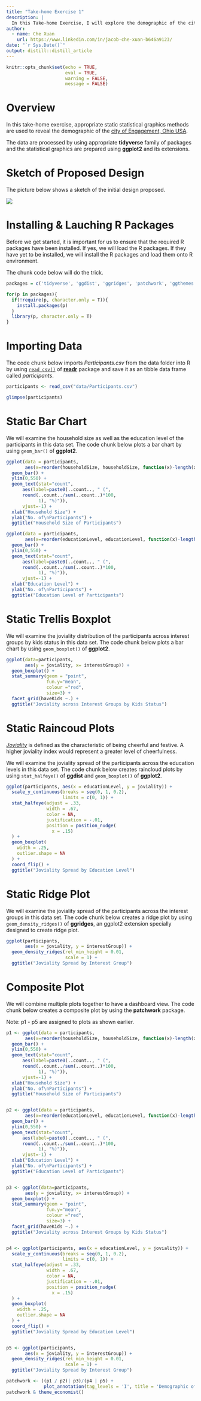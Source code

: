 ```yaml
---
title: "Take-home Exercise 1"
description: |
  In this Take-home Exercise, I will explore the demographic of the city of Engagement, Ohio USA.
author:
  - name: Che Xuan 
    url: https://www.linkedin.com/in/jacob-che-xuan-b646a9123/
date: "`r Sys.Date()`"
output: distill::distill_article
---
```


```r
knitr::opts_chunk$set(echo = TRUE,
                      eval = TRUE,
                      warning = FALSE,
                      message = FALSE)
```

# Overview

In this take-home exercise, appropriate static statistical graphics methods are used to reveal the demographic of the [city of Engagement, Ohio USA](https://vast-challenge.github.io/2022/). 

The data are processed by using appropriate **tidyverse** family of packages and the statistical graphics are prepared using **ggplot2** and its extensions.

# Sketch of Proposed Design

The picture below shows a sketch of the initial design proposed. 

![](img/image2.jpg)

# Installing & Lauching R Packages

Before we get started, it is important for us to ensure that the required R packages have been installed. If yes, we will load the R packages. If they have yet to be installed, we will install the R packages and load them onto R environment.

The chunk code below will do the trick.

```r
packages = c('tidyverse', 'ggdist', 'ggridges', 'patchwork', 'ggthemes')

for(p in packages){
  if(!require(p, character.only = T)){
    install.packages(p)
  }
  library(p, character.only = T)
}
```

# Importing Data

The code chunk below imports *Participants.csv* from the data folder into R by using [`read_csv()`](https://readr.tidyverse.org/reference/read_delim.html) of [**readr**](https://readr.tidyverse.org/) package and save it as an tibble data frame called *participants*.

```r
participants <- read_csv("data/Participants.csv")

glimpse(participants)
```

# Static Bar Chart

We will examine the household size as well as the education level of the participants in this data set. The code chunk below plots a bar chart by using `geom_bar()` of **ggplot2**.

```r
ggplot(data = participants,
       aes(x=reorder(householdSize, householdSize, function(x)-length(x)))) +
  geom_bar() +
  ylim(0,550) +
  geom_text(stat="count", 
      aes(label=paste0(..count.., " (", 
      round(..count../sum(..count..)*100,
            1), "%)")),
      vjust=-1) +
  xlab("Household Size") +
  ylab("No. of\nParticipants") +
  ggtitle("Household Size of Participants")

```

```r
ggplot(data = participants,
       aes(x=reorder(educationLevel, educationLevel, function(x)-length(x)))) +
  geom_bar() +
  ylim(0,550) +
  geom_text(stat="count", 
      aes(label=paste0(..count.., " (", 
      round(..count../sum(..count..)*100,
            1), "%)")),
      vjust=-1) +
  xlab("Education Level") +
  ylab("No. of\nParticipants") +
  ggtitle("Education Level of Participants")

```
# Static Trellis Boxplot

We will examine the joviality distribution of the participants across interest groups by kids status in this data set. The code chunk below plots a bar chart by using `geom_boxplot()` of **ggplot2**.

```r
ggplot(data=participants, 
       aes(y = joviality, x= interestGroup)) +
  geom_boxplot() +
  stat_summary(geom = "point",
               fun.y="mean",
               colour ="red",
               size=3) +
  facet_grid(haveKids ~.) +
  ggtitle("Joviality across Interest Groups by Kids Status")
```

# Static Raincoud Plots

[*Joviality*](https://www.vocabulary.com/dictionary/joviality#:~:text=Joviality%20is%20the%20characteristic%20of,dinner%20might%20cheer%20you%20up.) is defined as the characteristic of being cheerful and festive. A higher joviality index would represent a greater level of cheerfulness. 

We will examine the joviality spread of the participants across the education levels in this data set. The code chunk below creates raincloud plots by using `stat_halfeye()` of **ggdist** and `geom_boxplot()` of **ggplot2**.

```r
ggplot(participants, aes(x = educationLevel, y = joviality)) +
  scale_y_continuous(breaks = seq(0, 1, 0.2), 
                     limits = c(0, 1)) + 
  stat_halfeye(adjust = .33, 
               width = .67, 
               color = NA,
               justification = -.01,
               position = position_nudge(
                 x = .15)
  ) +
  geom_boxplot(
    width = .25,
    outlier.shape = NA
  ) +
  coord_flip() +
  ggtitle("Joviality Spread by Education Level")
```


# Static Ridge Plot

We will examine the joviality spread of the participants across the interest groups in this data set. The code chunk below creates a ridge plot by using `geom_density_ridges()` of **ggridges**, an ggplot2 extension specially designed to create ridge plot.

```r
ggplot(participants, 
       aes(x = joviality, y = interestGroup)) + 
  geom_density_ridges(rel_min_height = 0.01,
                      scale = 1) +
  ggtitle("Joviality Spread by Interest Group")
```

# Composite Plot

We will combine multiple plots together to have a dashboard view. The code chunk below creates a composite plot by using the **patchwork** package.

Note: p1 - p5 are assigned to plots as shown earlier.

```r
p1 <- ggplot(data = participants,
       aes(x=reorder(householdSize, householdSize, function(x)-length(x)))) +
  geom_bar() +
  ylim(0,550) +
  geom_text(stat="count", 
      aes(label=paste0(..count.., " (", 
      round(..count../sum(..count..)*100,
            1), "%)")),
      vjust=-1) +
  xlab("Household Size") +
  ylab("No. of\nParticipants") +
  ggtitle("Household Size of Participants")


p2 <- ggplot(data = participants,
       aes(x=reorder(educationLevel, educationLevel, function(x)-length(x)))) +
  geom_bar() +
  ylim(0,550) +
  geom_text(stat="count", 
      aes(label=paste0(..count.., " (", 
      round(..count../sum(..count..)*100,
            1), "%)")),
      vjust=-1) +
  xlab("Education Level") +
  ylab("No. of\nParticipants") +
  ggtitle("Education Level of Participants")


p3 <- ggplot(data=participants, 
       aes(y = joviality, x= interestGroup)) +
  geom_boxplot() +
  stat_summary(geom = "point",
               fun.y="mean",
               colour ="red",
               size=3) +
  facet_grid(haveKids ~.) +
  ggtitle("Joviality across Interest Groups by Kids Status")


p4 <- ggplot(participants, aes(x = educationLevel, y = joviality)) +
  scale_y_continuous(breaks = seq(0, 1, 0.2), 
                     limits = c(0, 1)) + 
  stat_halfeye(adjust = .33, 
               width = .67, 
               color = NA,
               justification = -.01,
               position = position_nudge(
                 x = .15)
  ) +
  geom_boxplot(
    width = .25,
    outlier.shape = NA
  ) +
  coord_flip() +
  ggtitle("Joviality Spread by Education Level")


p5 <- ggplot(participants, 
       aes(x = joviality, y = interestGroup)) + 
  geom_density_ridges(rel_min_height = 0.01,
                      scale = 1) +
  ggtitle("Joviality Spread by Interest Group")
```

```r
patchwork <- ((p1 / p2)| p3)/(p4 | p5) + 
              plot_annotation(tag_levels = 'I', title = 'Demographic of the city of Engagement, Ohio USA')
patchwork & theme_economist()
```
